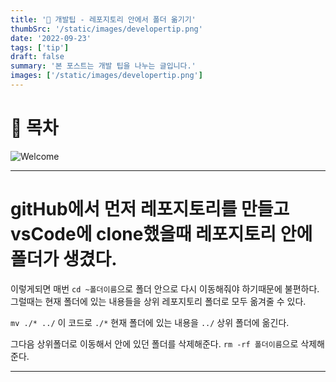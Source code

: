 ```yaml
---
title: '💖 개발팁 - 레포지토리 안에서 폴더 옮기기'
thumbSrc: '/static/images/developertip.png'
date: '2022-09-23'
tags: ['tip']
draft: false
summary: '본 포스트는 개발 팁을 나누는 글입니다.'
images: ['/static/images/developertip.png']
---
```


# 📌 목차

![Welcome](/static/images/developertip.png)

---

# gitHub에서 먼저 레포지토리를 만들고 vsCode에 clone했을때 레포지토리 안에 폴더가 생겼다.

이렇게되면 매번 `cd ~폴더이름`으로 폴더 안으로 다시 이동해줘야 하기때문에 불편하다.
그럴때는 현재 폴더에 있는 내용들을 상위 레포지토리 폴더로 모두 옮겨줄 수 있다.

`mv ./* ../`
이 코드로 `./*` 현재 폴더에 있는 내용을 `../` 상위 폴더에 옮긴다.

그다음 상위폴더로 이동해서
안에 있던 폴더를 삭제해준다.
`rm -rf 폴더이름`으로 삭제해준다.

---
